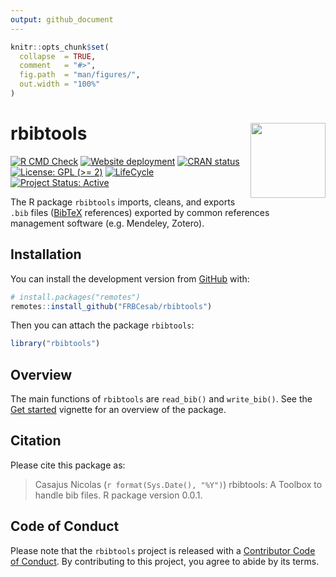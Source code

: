 ```yaml
---
output: github_document
---
```


<!-- README.md is generated from README.Rmd. Please edit that file -->


```r
knitr::opts_chunk$set(
  collapse  = TRUE,
  comment   = "#>",
  fig.path  = "man/figures/",
  out.width = "100%"
)
```



rbibtools  <img src="man/figures/hexsticker.png" align="right" style="float:right; height:120px;"/>
=========================================================

<!-- badges: start -->
[![R CMD Check](https://github.com/frbcesab/rbibtools/actions/workflows/R-CMD-check.yaml/badge.svg)](https://github.com/frbcesab/rbibtools/actions/workflows/R-CMD-check.yaml)
[![Website deployment](https://github.com/frbcesab/rbibtools/actions/workflows/pkgdown.yaml/badge.svg)](https://github.com/frbcesab/rbibtools/actions/workflows/pkgdown.yaml)
[![CRAN status](https://www.r-pkg.org/badges/version/rbibtools)](https://CRAN.R-project.org/package=rbibtools)
[![License: GPL (>= 2)](https://img.shields.io/badge/License-GPL%20%28%3E%3D%202%29-blue.svg)](https://choosealicense.com/licenses/gpl-2.0/)
[![LifeCycle](https://img.shields.io/badge/lifecycle-experimental-orange)](https://lifecycle.r-lib.org/articles/stages.html#experimental)
[![Project Status: Active](https://www.repostatus.org/badges/latest/active.svg)](https://www.repostatus.org/#active)
<!-- badges: end -->


The R package `rbibtools` imports, cleans, and exports `.bib` files
([BibTeX](https://www.bibtex.com/) references) exported by common references
management software (e.g. Mendeley, Zotero).



## Installation

You can install the development version from [GitHub](https://github.com/) with:

```r
# install.packages("remotes")
remotes::install_github("FRBCesab/rbibtools")
```

Then you can attach the package `rbibtools`:

```r
library("rbibtools")
```



## Overview

The main functions of `rbibtools` are `read_bib()` and `write_bib()`. See the [Get started](https://frbcesab.github.io/rbibtools/articles/rbibtools.html) vignette for an
overview of the package.



## Citation

Please cite this package as: 

> Casajus Nicolas (`r format(Sys.Date(), "%Y")`) rbibtools: A Toolbox to handle 
bib files. R package version 0.0.1.



## Code of Conduct

Please note that the `rbibtools` project is released with a 
[Contributor Code of Conduct](https://contributor-covenant.org/version/2/0/CODE_OF_CONDUCT.html). 
By contributing to this project, you agree to abide by its terms.

